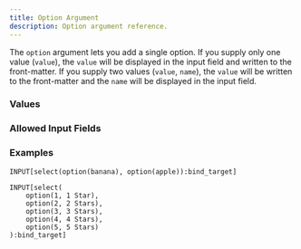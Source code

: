 ```yaml
---
title: Option Argument
description: Option argument reference.
---
```



<InputFieldArgumentInfo type={InputFieldArgumentType.OPTION}></InputFieldArgumentInfo>

The `option` argument lets you add a single option. If you supply only one value (`value`), the `value` will be displayed in the input field and written to the front-matter.
If you supply two values (`value`, `name`), the `value` will be written to the front-matter and the `name` will be displayed in the input field.

### Values

<InputFieldArgumentValuesInfo type={InputFieldArgumentType.OPTION}></InputFieldArgumentValuesInfo>

### Allowed Input Fields

<InputFieldArgumentAllowedInputFields type={InputFieldArgumentType.OPTION}></InputFieldArgumentAllowedInputFields>

### Examples

```meta-bind
INPUT[select(option(banana), option(apple)):bind_target]
```

```meta-bind
INPUT[select(
    option(1, 1 Star),
    option(2, 2 Stars),
    option(3, 3 Stars),
    option(4, 4 Stars),
    option(5, 5 Stars)
):bind_target]
```
